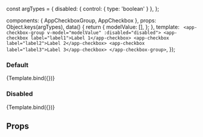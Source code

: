 const argTypes = {
  disabled: { control: { type: 'boolean' } },
};

<Meta
  title="ui-framework/AppCheckboxGroup"
  component={AppCheckboxGroup}
  argTypes={argTypes}
/>

  components: { AppCheckboxGroup, AppCheckbox },
  props: Object.keys(argTypes),
  data() {
    return {
      modelValue: [],
    };
  },
  template: `
        <app-checkbox-group v-model="modelValue" :disabled="disabled">
          <app-checkbox label="label1">Label 1</app-checkbox>
          <app-checkbox label="label2">Label 2</app-checkbox>
          <app-checkbox label="label3">Label 3</app-checkbox>
        </app-checkbox-group>`,
});

### Default

<Canvas>
  <Story name="Default view">{Template.bind({})}</Story>
</Canvas>

### Disabled

<Canvas>
  <Story
    name="Disabled"
    args={{ disabled: true }}>
    {Template.bind({})}
  </Story>
</Canvas>

## Props

<ArgsTable of={AppCheckboxGroup} />
